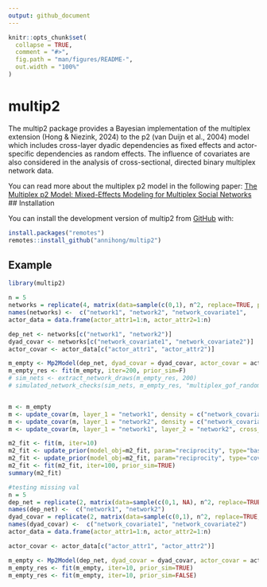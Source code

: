 ```yaml
---
output: github_document
---
```


<!-- README.md is generated from README.Rmd. Please edit that file -->

```r
knitr::opts_chunk$set(
  collapse = TRUE,
  comment = "#>",
  fig.path = "man/figures/README-",
  out.width = "100%"
)
```

# multip2

The multip2 package provides a Bayesian implementation of the multiplex extension (Hong & Niezink, 2024) to the p2 (van Duijn et al., 2004) model which includes cross-layer dyadic dependencies as fixed effects and actor-specific dependencies as random effects. The influence of covariates are also considered in the analysis of cross-sectional, directed binary multiplex network data. 

You can read more about the multiplex p2 model in the following paper: [The Multiplex p2 Model: Mixed-Effects Modeling for Multiplex Social Networks](https://arxiv.org/abs/2405.17707)
## Installation

You can install the development version of multip2 from [GitHub](https://github.com/) with:

``` r
install.packages("remotes")
remotes::install_github("annihong/multip2")

```

## Example

```r
library(multip2)

n = 5
networks = replicate(4, matrix(data=sample(c(0,1), n^2, replace=TRUE, prob=c(0.7,0.3)), nrow=n), simplify = FALSE) #self loops are ignored
names(networks) <-  c("network1", "network2", "network_covariate1",      "network_covariate2")
actor_data = data.frame(actor_attr1=1:n, actor_attr2=1:n)

dep_net <- networks[c("network1", "network2")]
dyad_covar <- networks[c("network_covariate1", "network_covariate2")]
actor_covar <- actor_data[c("actor_attr1", "actor_attr2")]

m_empty <- Mp2Model(dep_net, dyad_covar = dyad_covar, actor_covar = actor_data)
m_empty_res <- fit(m_empty, iter=200, prior_sim=F)
# sim_nets <- extract_network_draws(m_empty_res, 200)
# simulated_network_checks(sim_nets, m_empty_res, "multiplex_gof_random")


m <- m_empty
m <- update_covar(m, layer_1 = "network1", density = c("network_covariate2", "network_covariate1"), reciprocity = c("network_covariate2"), receiver = "actor_attr2")
m <- update_covar(m, layer_1 = "network2", density = c("network_covariate2", "network_covariate1"), reciprocity = "network_covariate2", sender = "actor_attr1")
m <- update_covar(m, layer_1 = "network1", layer_2 = "network2", cross_density = c("network_covariate2", "network_covariate1"), cross_reciprocity = "network_covariate2", sender = "actor_attr1")

m2_fit <- fit(m, iter=10)
m2_fit <- update_prior(model_obj=m2_fit, param="reciprocity", type="baseline", layer_lab=NULL, covar_lab=NULL, mean=99, sd=99, eta=NULL, alpha=NULL, beta=NULL)
m2_fit <- update_prior(model_obj=m2_fit, param="reciprocity", type="covariate", layer_lab="network1", covar_lab="network_covariate2", mean=99, sd=99, eta=NULL, alpha=NULL, beta=NULL)
m2_fit <- fit(m2_fit, iter=100, prior_sim=TRUE)
summary(m2_fit)

#testing missing val
n = 5
dep_net = replicate(2, matrix(data=sample(c(0,1, NA), n^2, replace=TRUE, prob=c(0.7,0.2, 0.1)), nrow=n), simplify = FALSE) #self loops are ignored
names(dep_net) <-  c("network1", "network2")
dyad_covar = replicate(2, matrix(data=sample(c(0,1), n^2, replace=TRUE, prob=c(0.7,0.3)), nrow=n), simplify = FALSE) #self loops are ignored
names(dyad_covar) <-  c("network_covariate1", "network_covariate2")
actor_data = data.frame(actor_attr1=1:n, actor_attr2=1:n)

actor_covar <- actor_data[c("actor_attr1", "actor_attr2")]

m_empty <- Mp2Model(dep_net, dyad_covar = dyad_covar, actor_covar = actor_data)
m_empty_res <- fit(m_empty, iter=10, prior_sim=TRUE)
m_empty_res <- fit(m_empty, iter=10, prior_sim=FALSE)
```
